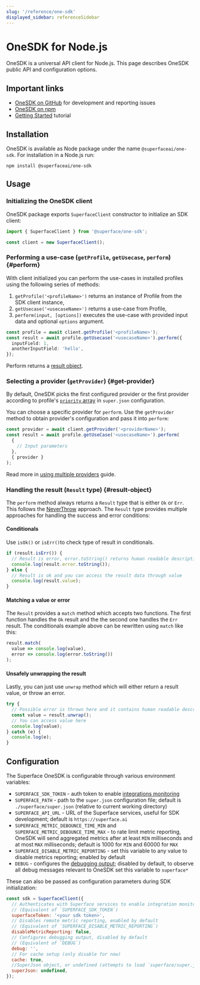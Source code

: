 ```yaml
---
slug: '/reference/one-sdk'
displayed_sidebar: referenceSidebar
---
```


# OneSDK for Node.js

OneSDK is a universal API client for Node.js. This page describes OneSDK public API and configuration options.

## Important links

- [OneSDK on GitHub](https://github.com/superfaceai/one-sdk-js) for development and reporting issues
- [OneSDK on npm](https://www.npmjs.com/package/@superfaceai/one-sdk)
- [Getting Started](/getting-started) tutorial

## Installation

OneSDK is available as Node package under the name `@superfaceai/one-sdk`. For installation in a Node.js run:

```shell
npm install @superfaceai/one-sdk
```

## Usage

### Initializing the OneSDK client

OneSDK package exports `SuperfaceClient` constructor to initialize an SDK client:

```typescript
import { SuperfaceClient } from '@superface/one-sdk';

const client = new SuperfaceClient();
```

### Performing a use-case (`getProfile`, `getUsecase`, `perform`) {#perform}

With client initialized you can perform the use-cases in installed profiles using the following series of methods:

1. `getProfile('<profileName>')` returns an instance of Profile from the SDK client instance,
2. `getUsecase('<usecaseName>')` returns a use-case from Profile,
3. `perform(input, [options])` executes the use-case with provided input data and optional `options` argument.

```typescript
const profile = await client.getProfile('<profileName>');
const result = await profile.getUsecase('<usecaseName>').perform({
  inputField: 1,
  anotherInputField: 'hello',
});
```

Perform returns a [result object](#result-object).

### Selecting a provider (`getProvider`) {#get-provider}

By default, OneSDK picks the first configured provider or the first provider according to profile's [`priority` array](/reference/superjson#profilesettings) in `super.json` configuration.

You can choose a specific provider for `perform`. Use the `getProvider` method to obtain provider's configuration and pass it into `perform`:

```typescript
const provider = await client.getProvider('<providerName>');
const result = await profile.getUseCase('<usecaseName>').perform(
  {
    // Input parameters
  },
  { provider }
);
```

Read more in [using multiple providers](../guides/using-multiple-providers) guide.

### Handling the result (`Result` type) {#result-object}

The `perform` method always returns a `Result` type that is either `Ok` or `Err`. This follows the [NeverThrow](https://github.com/supermacro/neverthrow) approach. The `Result` type provides multiple approaches for handling the success and error conditions:

#### Conditionals

Use `isOk()` or `isErr()`to check type of result in conditionals.

```typescript
if (result.isErr()) {
  // Result is error, error.toString() returns human readable description of what went wrong
  console.log(result.error.toString());
} else {
  // Result is ok and you can access the result data through value
  console.log(result.value);
}
```

#### Matching a value or error

The `Result` provides a `match` method which accepts two functions. The first function handles the `Ok` result and the the second one handles the `Err` result. The conditionals example above can be rewritten using `match` like this:

```typescript
result.match(
  value => console.log(value),
  error => console.log(error.toString())
);
```

#### Unsafely unwrapping the result

Lastly, you can just use `unwrap` method which will either return a result value, or throw an error.

```typescript
try {
  // Possible error is thrown here and it contains human readable description of what went wrong :)
  const value = result.unwrap();
  // You can access value here
  console.log(value);
} catch (e) {
  console.log(e);
}
```

## Configuration

The Superface OneSDK is configurable through various environment variables:

- `SUPERFACE_SDK_TOKEN` - auth token to enable [integrations monitoring](../guides/integrations-monitoring)
- `SUPERFACE_PATH` - path to the `super.json` configuration file; default is `./superface/super.json` (relative to current working directory)
- `SUPERFACE_API_URL` - URL of the Superface services, useful for SDK development; default is `https://superface.ai`
- `SUPERFACE_METRIC_DEBOUNCE_TIME_MIN` and `SUPERFACE_METRIC_DEBOUNCE_TIME_MAX` - to rate limit metric reporting, OneSDK will send aggregated metrics after at least `MIN` milliseconds and at most `MAX` milliseconds; default is 1000 for `MIN` and 60000 for `MAX`
- `SUPERFACE_DISABLE_METRIC_REPORTING` - set this variable to any value to disable metrics reporting; enabled by default
- `DEBUG` - configures the [debugging output](https://github.com/debug-js/debug); disabled by default, to observe all debug messages relevant to OneSDK set this variable to `superface*`

These can also be passed as configuration parameters during SDK initialization:

```javascript
const sdk = SuperfaceClient({
  // Authenticates with Superface services to enable integration monitoring
  // (Equivalent of `SUPERFACE_SDK_TOKEN`)
  superfaceToken: '<your sdk token>',
  // Disables remote metric reporting, enabled by default
  // (Equivalent of `SUPERFACE_DISABLE_METRIC_REPORTING`)
  disableMetricReporting: false,
  // Configures debugging output, disabled by default
  // (Equivalent of `DEBUG`)
  debug: '',
  // For cache setup (only disable for now)
  cache: true,
  //SuperJson object, or undefined (attempts to load `superface/super.json`)
  superJson: undefined,
});
```
